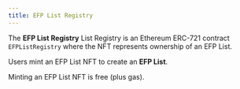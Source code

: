 ```yaml
---
title: EFP List Registry
---
```


The **EFP List Registry** List Registry is an Ethereum ERC-721 contract `EFPListRegistry` where the NFT represents ownership of an EFP List.

Users mint an EFP List NFT to create an **EFP List**.

Minting an EFP List NFT is free (plus gas).
